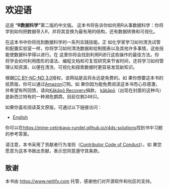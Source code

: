 # 欢迎语 {.unnumbered}

这是 **"R数据科学"**第二版的中文版。
这本书将告诉你如何用R从事数据科学：你将学到如何把数据导入R，并将其变换为最有用的结构，还有数据转换和可视化。

在这本书中你将找到数据科学的一系列实践技能。正
如化学家学习如何清洗试管和配置实验室一样，你将学习如何清洗数据和绘制图表以及其他许多事情，这些技能使数据科学得以进行。在
这里你将会找到利用R进行这些操作的最佳方法。你
将学会如何利用图形的语法、编程文档和可复现研究来节省时间，还将学习如何管理认知资源，以便在清洗、可视化和探索数据时更容易发现新知识。

根据[CC BY-NC-ND 3.0](https://creativecommons.org/licenses/by-nc-nd/3.0/us/)授权，该网站是且将永远是免费的。如
果你想要这本书的纸质版，你可以通过[Amazon](https://www.amazon.com/dp/1492097403?&tag=hadlwick-20)订购。如
果你因为能免费阅读这本书而心存感激，并希望有所回馈，请向[Kākāpō Recovery](https://www.doc.govt.nz/kakapo-donate)捐款。
[kākāpō](https://www.youtube.com/watch?v=9T1vfsHYiKY)（出现在封面的这种鸟）是新西兰特有的一种濒危鹦鹉，目前仅剩248只。

如果你喜欢阅读英文原版，可通过以下链接访问：

-   [English](https://r4ds.hadley.nz)

你可以在<https://mine-cetinkaya-rundel.github.io/r4ds-solutions>找到书中习题的参考答案。

请注意，本书采用了贡献者行为准则（[Contributor Code of Conduct](https://contributor-covenant.org/version/2/0/CODE_OF_CONDUCT.html)）。如
果您愿意为这本书做出贡献，表示您同意遵守其条款。

## 致谢 {.unnumbered}

本书由 <https://www.netlify.com> 托管，感谢他们对开源软件和社区的支持。
